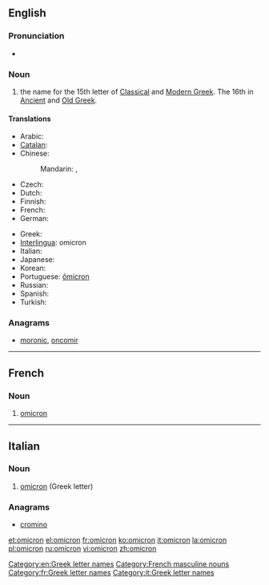 {{also|òmicron}}
==English==
{{letter_disp2|xi|[[image:Greek_uc_omicron.png|39px]][[image:Greek_lc_omicron.png|28px]] |pi|όμικρον|Ο|ο}}

===Pronunciation===
* {{audio|en-us-omicron.ogg|Audio (US)}}

===Noun===
{{en-noun|pl2=omicra}}

# the name for the 15th letter of [[Classical Greek|Classical]] and [[Modern Greek]].  The 16th in [[Ancient Greek|Ancient]] and [[Old Greek]].

====Translations====
{{trans-top|Greek letter}}
* Arabic: {{t|ar|أوميكرون|m|tr='umikruun|sc=Arab}}
* [[Catalan]]: {{t-|ca|òmicron|f}}
* Chinese:
*: Mandarin: {{t|zh|奧密克戎|sc=Hani}}, {{t|zh|奥密克戎|tr=àomìkèróng|sc=Hani}}
* Czech: {{t|cs|omikron}}
* Dutch: {{t-|nl|omikron|m}}
* Finnish: {{t+|fi|omikron}}
* French: {{t+|fr|omicron|m}}
* German: {{t+|de|Omikron|n}}
{{trans-mid}}
* Greek: {{t+|el|όμικρον|n|tr=ómikron|sc=Grek}}
* [[Interlingua]]: omicron
* Italian: {{t+|it|omicron|f}}
* Japanese: {{t|ja|オミクロン|tr=omikuron|sc=Jpan}}
* Korean: {{t|ko|오미크론|tr=omikeuron|sc=Kore}}
* Portuguese: [[ômicron]] {{m}}
* Russian: {{t|ru|омикрон|m|tr=omikrón|sc=Cyrl}}
* Spanish: {{t-|es|ómicron|f}}
* Turkish: {{t-|tr|omikron}}
{{trans-bottom}}

===Anagrams===
* [[moronic#English|moronic]], [[oncomir#English|oncomir]]
[[Category:en:Greek letter names]]
----
==French==

===Noun===
{{fr-noun-inv|m}}

# [[#English|omicron]] {{gloss|Greek letter}}

[[Category:French masculine nouns]]
[[Category:fr:Greek letter names]]

----
==Italian==

===Noun===
{{wikipedia|lang=it}}
{{infl|it|noun}} {{m|inv}}

# [[#English|omicron]] (Greek letter)

===Anagrams===
* [[cromino#Italian|cromino]]
[[Category:it:Greek letter names]]

[[et:omicron]]
[[el:omicron]]
[[fr:omicron]]
[[ko:omicron]]
[[it:omicron]]
[[la:omicron]]
[[pl:omicron]]
[[ru:omicron]]
[[vi:omicron]]
[[zh:omicron]]
